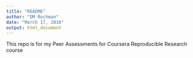```yaml
---
title: "README"
author: "DM Rochman"
date: "March 17, 2016"
output: html_document
---
```


This repo is for my Peer Assessments for Coursera Reproducible Research course

